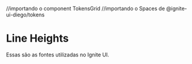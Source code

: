 //importando o component TokensGrid
//importando o Spaces de @ignite-ui-diego/tokens


<Meta title="Tokens/Line Heights" />

# Line Heights

Essas são as fontes utilizadas no Ignite UI.

<TokensGrid tokens={lineHeights} />